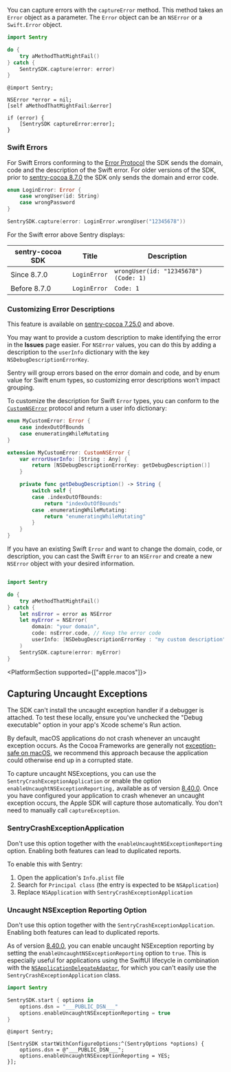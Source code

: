 You can capture errors with the `captureError` method. This method takes an `Error` object as a parameter. The `Error` object can be an `NSError` or a `Swift.Error` object.

```swift {tabTitle:Swift}
import Sentry

do {
    try aMethodThatMightFail()
} catch {
    SentrySDK.capture(error: error)
}
```

```objc {tabTitle:Objective-C}
@import Sentry;

NSError *error = nil;
[self aMethodThatMightFail:&error]

if (error) {
    [SentrySDK captureError:error];
}
```

### Swift Errors

For Swift Errors conforming to the [Error Protocol](https://developer.apple.com/documentation/swift/error) the SDK sends the domain, code and the description of the Swift error.
For older versions of the SDK, prior to [sentry-cocoa 8.7.0](https://github.com/getsentry/sentry-cocoa/blob/main/CHANGELOG.md#870) the SDK only sends the domain and error code.

```Swift
enum LoginError: Error {
    case wrongUser(id: String)
    case wrongPassword
}

SentrySDK.capture(error: LoginError.wrongUser("12345678"))
```

For the Swift error above Sentry displays:

| sentry-cocoa SDK | Title        | Description                           |
| ---------------- | ------------ | ------------------------------------- |
| Since 8.7.0      | `LoginError` | `wrongUser(id: "12345678") (Code: 1)` |
| Before 8.7.0     | `LoginError` | `Code: 1`                             |

### Customizing Error Descriptions

This feature is available on [sentry-cocoa 7.25.0](https://github.com/getsentry/sentry-cocoa/blob/main/CHANGELOG.md#7250) and above.

You may want to provide a custom description to make identifying the error in the **Issues** page easier. For `NSError` values, you can do this by adding a description to the `userInfo` dictionary with the key `NSDebugDescriptionErrorKey`.

Sentry will group errors based on the error domain and code, and by enum value for Swift enum types, so customizing error descriptions won’t impact grouping.

To customize the description for Swift `Error` types, you can conform to the [`CustomNSError`](https://developer.apple.com/documentation/foundation/customnserror) protocol and return a user info dictionary:

```swift {tabTitle:Swift}
enum MyCustomError: Error {
    case indexOutOfBounds
    case enumeratingWhileMutating
}

extension MyCustomError: CustomNSError {
    var errorUserInfo: [String : Any] {
        return [NSDebugDescriptionErrorKey: getDebugDescription()]
    }

    private func getDebugDescription() -> String {
        switch self {
        case .indexOutOfBounds:
            return "indexOutOfBounds"
        case .enumeratingWhileMutating:
            return "enumeratingWhileMutating"
        }
    }
}
```

If you have an existing Swift `Error` and want to change the domain, code, or description, you can cast the Swift `Error` to an `NSError` and create a new `NSError` object with your desired information.

```swift {tabTitle:Swift}

import Sentry

do {
    try aMethodThatMightFail()
} catch {
    let nsError = error as NSError
    let myError = NSError(
        domain: "your domain",
        code: nsError.code, // Keep the error code
        userInfo: [NSDebugDescriptionErrorKey : "my custom description"]
    )
    SentrySDK.capture(error: myError)
}
```

<PlatformSection supported={["apple.macos"]}>

## Capturing Uncaught Exceptions

<Note>

The SDK can't install the uncaught exception handler if a debugger is attached. To test these locally, ensure you've unchecked the "Debug executable" option in your app's Xcode scheme's Run action.

</Note>

By default, macOS applications do not crash whenever an uncaught exception occurs. As the Cocoa Frameworks are generally not [exception-safe on macOS](https://developer.apple.com/library/archive/documentation/Cocoa/Conceptual/Exceptions/Articles/ExceptionsAndCocoaFrameworks.html), we recommend this approach because the application could otherwise end up in a corrupted state.

To capture uncaught NSExceptions, you can use the `SentryCrashExceptionApplication` or enable the option `enableUncaughtNSExceptionReporting,` available as of version [8.40.0](https://github.com/getsentry/sentry-cocoa/blob/main/CHANGELOG.md#8400). Once you have configured your application to crash whenever an uncaught exception occurs, the Apple SDK will capture those automatically. You don't need to manually call `captureException`.

### SentryCrashExceptionApplication

<Alert level="warning">

Don't use this option together with the `enableUncaughtNSExceptionReporting` option. Enabling both features can lead to duplicated reports.

</Alert>

To enable this with Sentry:

1. Open the application's `Info.plist` file
2. Search for `Principal class` (the entry is expected to be `NSApplication`)
3. Replace `NSApplication` with `SentryCrashExceptionApplication`

### Uncaught NSException Reporting Option

<Alert level="warning">

Don't use this option together with the `SentryCrashExceptionApplication`. Enabling both features can lead to duplicated reports.

</Alert>

As of version [8.40.0](https://github.com/getsentry/sentry-cocoa/blob/main/CHANGELOG.md#8400), you can enable uncaught NSException reporting by setting the `enableUncaughtNSExceptionReporting` option to `true`. This is especially useful for applications using the SwiftUI lifecycle in combination with the [`NSApplicationDelegateAdaptor`](https://developer.apple.com/documentation/swiftui/nsapplicationdelegateadaptor), for which you can't easily use the `SentryCrashExceptionApplication` class.

```swift {tabTitle:Swift}
import Sentry

SentrySDK.start { options in
    options.dsn = "___PUBLIC_DSN___"
    options.enableUncaughtNSExceptionReporting = true
}
```
```objc {tabTitle:Objective-C}
@import Sentry;

[SentrySDK startWithConfigureOptions:^(SentryOptions *options) {
    options.dsn = @"___PUBLIC_DSN___";
    options.enableUncaughtNSExceptionReporting = YES;
}];
```

</PlatformSection>
